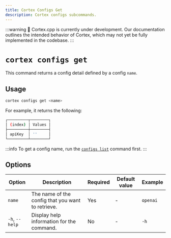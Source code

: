 ```yaml
---
title: Cortex Configs Get
description: Cortex configs subcommands.
---
```


:::warning
🚧 Cortex.cpp is currently under development. Our documentation outlines the intended behavior of Cortex, which may not yet be fully implemented in the codebase.
:::

# `cortex configs get`

This command returns a config detail defined by a config `name`.



## Usage

```bash
cortex configs get <name>
```
For example, it returns the following:
```bash
┌─────────┬────────┐
│ (index) │ Values │
├─────────┼────────┤
│ apiKey  │ ''     │
└─────────┴────────┘

```
:::info
To get a config name, run the [`configs list`](/docs/cli/configs/list) command first.
:::
## Options

| Option            | Description                                           | Required | Default value | Example         |
|-------------------|-------------------------------------------------------|----------|---------------|-----------------|
| `name`        | The name of the config that you want to retrieve.     | Yes      | -             | `openai`|
| `-h`, `--help`    | Display help information for the command.             | No       | -             | `-h`        |

